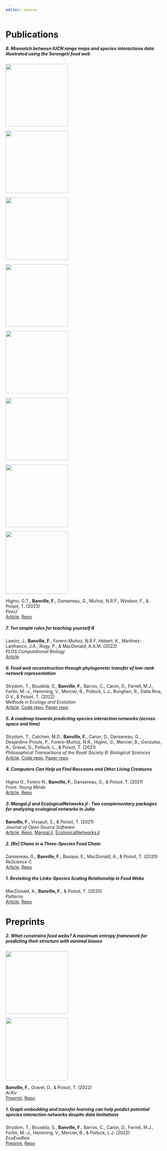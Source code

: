 ```yaml
---
editor: source
---
```


# Publications

##### 8. Mismatch between IUCN range maps and species interactions data illustrated using the Serengeti food web

::: {.column-margin}
[![](pictures/figures/serval-loss.png){height=200, width=200}](https://doi.org/10.7717/peerj.14620)
:::

::: {.column-margin}
[![](pictures/figures/tweets.png){height=200, width=200}](https://doi.org/10.1371/journal.pcbi.1010372)
:::

::: {.column-margin}
[![](pictures/figures/transfer-learning.png){height=200, width=200}](https://doi.org/10.1111/2041-210X.13835)
:::

::: {.column-margin}
[![](pictures/figures/network-prediction.png){height=200, width=200}](https://doi.org/10.1098/rstb.2021.0063)
:::

::: {.column-margin}
[![](pictures/figures/raccoon.png){height=200, width=200}](https://kids.frontiersin.org/articles/10.3389/frym.2021.595275)
:::

::: {.column-margin}
[![](pictures/figures/mangal.png){height=200, width=200}](https://doi.org/10.21105/joss.02721)
:::

::: {.column-margin}
[![](pictures/figures/cup.png){height=200, width=200}](https://doi.org/10.5281/zenodo.4022518)
:::

::: {.column-margin}
[![](pictures/figures/links.png){height=200, width=200}](https://doi.org/10.1016/j.patter.2020.100079)
:::

Higino, G.T., **Banville, F.**, Dansereau, G., Muñoz, N.R.F., Windsor, F., & Poisot, T. (2023)\
*PeerJ*\
[Article](https://doi.org/10.7717/peerj.14620), [Repo](https://github.com/graciellehigino/ms_range_interactions)

##### 7. Ten simple rules for teaching yourself R

Lawlor, J., **Banville, F.**, Forero-Muñoz, N.R.F, Hébert, K., Martínez-Lanfranco, J.A., Rogy, P., & MacDonald, A.A.M. (2022)\
*PLOS Computational Biology*\
[Article](https://doi.org/10.1371/journal.pcbi.1010372)

##### 6. Food web reconstruction through phylogenetic transfer of low-rank network representation

Strydom, T., Bouskila, S., **Banville, F.**, Barros, C., Caron, D., Farrell, M.J., Fortin, M.-J., Hemming, V., Mercier, B., Pollock, L.J., Runghen, R., Dalla Riva, G.V., & Poisot, T. (2022)\
*Methods in Ecology and Evolution*\
[Article](https://doi.org/10.1111/2041-210X.13835),
[Code repo](https://github.com/PoisotLab/MetawebTransferLearning),
[Paper repo](https://github.com/PoisotLab/ms_metaweb_transfer)

##### 5. A roadmap towards predicting species interaction networks (across space and time)

Strydom, T., Catchen, M.D., **Banville, F.**, Caron, D., Dansereau, G., Desjardins-Proulx, P., Forero-Muñoz, N.R., Higino, G., Mercier, B., Gonzalez, A., Gravel, D., Pollock, L., & Poisot, T. (2021)\
*Philosophical Transactions of the Royal Society B: Biological Sciences*\
[Article](https://doi.org/10.1098/rstb.2021.0063),
[Code repo](https://github.com/PoisotLab/NetworkLearningIllustration),
[Paper repo](https://github.com/PoisotLab/ms_network_prediction)

##### 4. Computers Can Help us Find Raccoons and Other Living Creatures

Higino G., Forero N., **Banville, F.**, Dansereau, G., & Poisot, T. (2021)\
*Front. Young Minds*\
[Article](https://kids.frontiersin.org/articles/10.3389/frym.2021.595275), [Repo](https://github.com/PoisotLab/ms_frontiers_kids)

##### 3. Mangal.jl and EcologicalNetworks.jl : Two complementary packages for analyzing ecological networks in Julia

**Banville, F.**, Vissault, S., & Poisot, T. (2021)\
*Journal of Open Source Software*\
[Article](https://doi.org/10.21105/joss.02721), [Repo](https://github.com/PoisotLab/EcologicalNetworks.jl/tree/joss-article-review1),
[Mangal.jl](https://github.com/PoisotLab/Mangal.jl),
[EcologicalNetworks.jl](https://github.com/PoisotLab/EcologicalNetworks.jl)

##### 2. \[Re\] Chaos in a Three-Species Food Chain

Dansereau, G., **Banville, F.**, Basque, E., MacDonald, A., & Poisot, T. (2020)\
*ReScience C*\
[Article](https://doi.org/10.5281/zenodo.4022518), [Repo](https://github.com/BIO6032/2019_replication_HastingsPowell_1991/tree/v1.0.0)

##### 1. Revisiting the Links-Species Scaling Relationship in Food Webs

MacDonald, A., **Banville, F.**, & Poisot, T. (2020)\
*Patterns*\
[Article](https://doi.org/10.1016/j.patter.2020.100079), [Repo](https://github.com/PoisotLab/ms_straight_lines)


# Preprints

##### 2. What constrains food webs? A maximum entropy framework for predicting their structure with minimal biases

::: {.column-margin}
[![](pictures/figures/degree-dist.png){height=200, width=200}](https://arxiv.org/abs/2210.03190)
:::

::: {.column-margin}
[![](pictures/figures/transfer-learning2.png){height=200, width=200}](https://ecoevorxiv.org/repository/view/3823/)
:::

**Banville, F.**, Gravel, D., & Poisot, T. (2022)\
*ArXiv*\
[Preprint](https://arxiv.org/abs/2210.03190),
[Repo](https://github.com/FrancisBanville/ms_maxent_networks)

##### 1. Graph embedding and transfer learning can help predict potential species interaction networks despite data limitations

Strydom, T., Bouskila, S., **Banville, F.**, Barros, C., Caron, D., Farrell, M.J., Fortin, M.-J., Hemming, V., Mercier, B., & Pollock, L.J. (2022)\
*EcoEvoRxiv*\
[Preprint](https://ecoevorxiv.org/repository/view/3823/),
[Repo](https://github.com/PoisotLab/ms_metaweb_perspectives)

